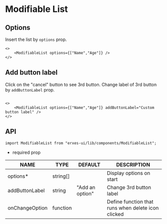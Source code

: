 
<HeroPattern />

# Modifiable List
## **Options**
Insert the list by `options` prop.

```tsx
<>
	<ModifiableList options={["Name","Age"]} />
</>
```

## **Add button label**

Click on the "cancel" button to see 3rd button. Change label of 3rd button by `addButtonLabel` prop.

```tsx

<>
	<ModifiableList options={["Name","Age"]} addButtonLabel="Custom button label" />
</>

```

## **API**

```tsx
import ModifiableList from "erxes-ui/lib/components/ModifiableList";
```
* required prop

| NAME | TYPE | DEFAULT | DESCRIPTION |
| ---| --- | ---| --- |
| options* | string[] |  | Display options on start |
| addButtonLabel | string | "Add an option"	 | Change 3rd button label |
| onChangeOption | function| | Define function that runs when delete icon clicked |

